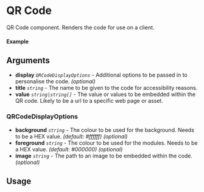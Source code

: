 
<Meta of={QRCode} title="QRCode" />

# QR Code

QR Code component. Renders the code for use on a client.

#### Example

<Canvas of={QRCode.Default} />

## Arguments

- **display** _`QRCodeDisplayOptions`_ - Additional options to be passed in to personalise the code. _(optional)_
- **title** _`string`_ - The name to be given to the code for accessibility reasons.
- **value** _`string|string[]`_ - The value or values to be embedded within the QR code. Likely to be a url to a specific web page or asset.

### QRCodeDisplayOptions

- **background** _`string`_ - The colour to be used for the background. Needs to be a HEX value. _(default: #ffffff)_ _(optional)_
- **foreground** _`string`_ - The colour to be used for the modules. Needs to be a HEX value. _(default: #000000)_ _(optional)_
- **image** _`string`_ - The path to an image to be embedded within the code. _(optional)_

## Usage

```ts
import {QRCode} from "@nick8green/components";

const Example = () => {
  return (
      <QRCode
        title="Example QR Code"
        value="https://example.com"
      />
  );
};

export default Example;
```
